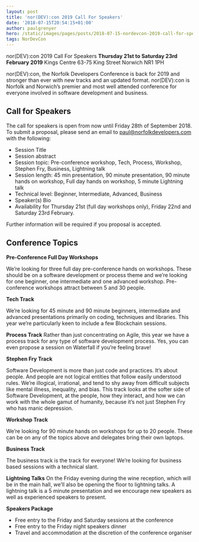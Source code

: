 ```yaml
---
layout: post
title: 'nor(DEV):con 2019 Call For Speakers'
date: '2018-07-15T20:54:15+01:00'
author: paulgrenyer
hero: /static/images/pages/posts/2018-07-15-nordevcon-2019-call-for-speakers/hero.jpg
tags: NorDevCon
---
```


nor(DEV):con 2019 Call For Speakers **Thursday 21st to Saturday 23rd February 2019** Kings Centre 63-75 King Street Norwich NR1 1PH

nor(DEV):con, the Norfolk Developers Conference is back for 2019 and stronger than ever with new tracks and an updated format. nor(DEV):con is Norfolk and Norwich’s premier and most well attended conference for everyone involved in software development and business.

## Call for Speakers

The call for speakers is open from now until Friday 28th of September 2018. To submit a proposal, please send an email to [paul@norfolkdevelopers.com](mailto:paul@norfolkdevelopers.com) with the following:

- Session Title
- Session abstract
- Session topic: Pre-conference workshop, Tech, Process, Workshop, Stephen Fry, Business, Lightning talk
- Session length: 45 min presentation, 90 minute presentation, 90 minute hands on workshop, Full day hands on workshop, 5 minute Lightning talk
- Technical level: Beginner, Intermediate, Advanced, Business
- Speaker(s) Bio
- Availability for Thursday 21st (full day workshops only), Friday 22nd and Saturday 23rd February.

Further information will be required if you proposal is accepted.

## Conference Topics

**Pre-Conference Full Day Workshops**

We’re looking for three full day pre-conference hands on workshops. These should be on a software development or process theme and we’re looking for one beginner, one intermediate and one advanced workshop. Pre-conference workshops attract between 5 and 30 people.

**Tech Track**

We’re looking for 45 minute and 90 minute beginners, intermediate and advanced presentations primarily on coding, techniques and libraries. This year we’re particularly keen to include a few Blockchain sessions.

**Process Track** Rather than just concentrating on Agile, this year we have a process track for any type of software development process. Yes, you can even propose a session on Waterfall if you’re feeling brave!

**Stephen Fry Track**

Software Development is more than just code and practices. It’s about people. And people are not logical entities that follow easily understood rules. We’re illogical, irrational, and tend to shy away from difficult subjects like mental illness, inequality, and bias. This track looks at the softer side of Software Development, at the people, how they interact, and how we can work with the whole gamut of humanity, because it’s not just Stephen Fry who has manic depression.

**Workshop Track**

We’re looking for 90 minute hands on workshops for up to 20 people. These can be on any of the topics above and delegates bring their own laptops.

**Business Track**

The business track is the track for everyone! We’re looking for business based sessions with a technical slant.

**Lightning Talks** On the Friday evening during the wine reception, which will be in the main hall, we’ll also be opening the floor to lightning talks. A lightning talk is a 5 minute presentation and we encourage new speakers as well as experienced speakers to present.

**Speakers Package**

- Free entry to the Friday and Saturday sessions at the conference
- Free entry to the Friday night speakers dinner
- Travel and accommodation at the discretion of the conference organiser